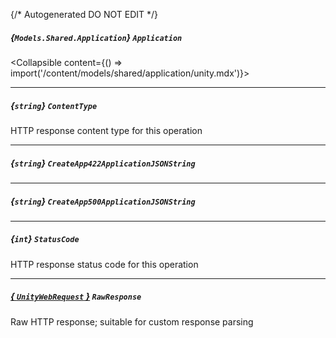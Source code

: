 {/* Autogenerated DO NOT EDIT  */}

##### *{`Models.Shared.Application`}* `Application`
<Collapsible content={() => import('/content/models/shared/application/unity.mdx')}>
</Collapsible>

---
##### *{`string`}* `ContentType`
HTTP response content type for this operation

---
##### *{`string`}* `CreateApp422ApplicationJSONString`

---
##### *{`string`}* `CreateApp500ApplicationJSONString`

---
##### *{`int`}* `StatusCode`
HTTP response status code for this operation

---
##### [*{ `UnityWebRequest` }*](https://docs.unity3d.com/2021.3/Documentation/ScriptReference/Networking.UnityWebRequest.html) `RawResponse`
Raw HTTP response; suitable for custom response parsing

